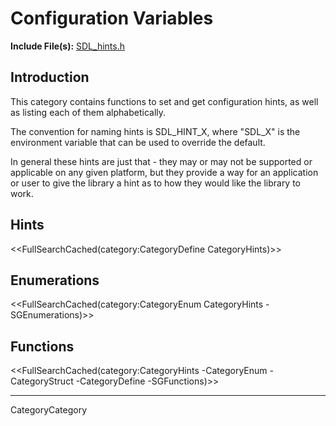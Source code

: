 <!-- master-page:CategoryTemplate -->
<!-- #master-date:Unknown-Date -->
<!-- format wiki -->
<!-- language en -->

= Configuration Variables =

'''Include File(s):''' [http://hg.libsdl.org/SDL/file/default/include/SDL_hints.h SDL_hints.h]


== Introduction ==
This category contains functions to set and get configuration hints, as well as listing each of them alphabetically.

The convention for naming hints is SDL_HINT_X, where "SDL_X" is the environment variable that can be used to override the default.

In general these hints are just that - they may or may not be supported or applicable on any given platform, but they provide a way for an application or user to give the library a hint as to how they would like the library to work.


== Hints ==
<<FullSearchCached(category:CategoryDefine CategoryHints)>>

== Enumerations ==
<<FullSearchCached(category:CategoryEnum CategoryHints -SGEnumerations)>>

<!-- #Remove this line and the ## below to use this markup if it becomes relevant to this category -->
<!-- #== Structures == -->
<!-- #<<FullSearchCached(category:CategoryStruct Category Hints -SGStructures)>> -->

== Functions ==
<<FullSearchCached(category:CategoryHints -CategoryEnum -CategoryStruct -CategoryDefine -SGFunctions)>>


----
CategoryCategory
